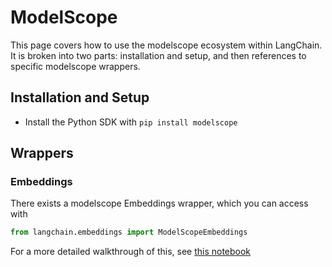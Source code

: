 # ModelScope

This page covers how to use the modelscope ecosystem within LangChain.
It is broken into two parts: installation and setup, and then references to specific modelscope wrappers.

## Installation and Setup

* Install the Python SDK with `pip install modelscope`

## Wrappers

### Embeddings

There exists a modelscope Embeddings wrapper, which you can access with 

```python
from langchain.embeddings import ModelScopeEmbeddings
```

For a more detailed walkthrough of this, see [this notebook](/docs/modules/data_io/text_embedding/integrations/modelscope_hub.html)
